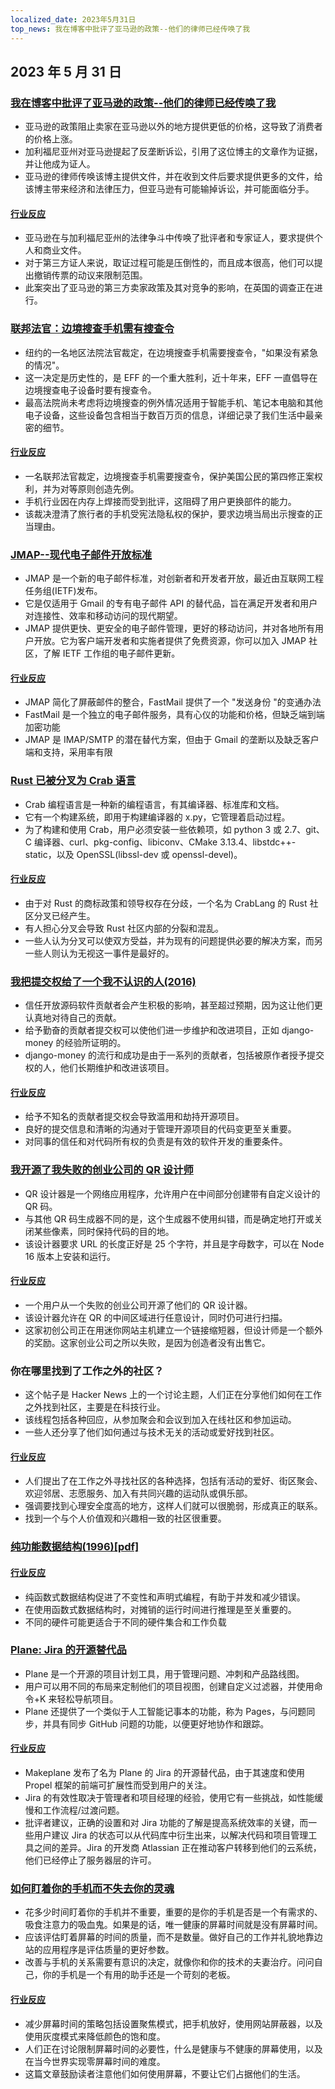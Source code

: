 ```yaml
---
localized_date: 2023年5月31日
top_news: 我在博客中批评了亚马逊的政策--他们的律师已经传唤了我
---
```




## 2023 年 5 月 31 日

### [我在博客中批评了亚马逊的政策--他们的律师已经传唤了我](https://twitter.com/Molson_Hart/status/1663582588210905091)

- 亚马逊的政策阻止卖家在亚马逊以外的地方提供更低的价格，这导致了消费者的价格上涨。
- 加利福尼亚州对亚马逊提起了反垄断诉讼，引用了这位博主的文章作为证据，并让他成为证人。
- 亚马逊的律师传唤该博主提供文件，并在收到文件后要求提供更多的文件，给该博主带来经济和法律压力，但亚马逊有可能输掉诉讼，并可能面临分手。

#### [行业反应](http://news.ycombinator.com/item?id=36127800)

- 亚马逊在与加利福尼亚州的法律争斗中传唤了批评者和专家证人，要求提供个人和商业文件。
- 对于第三方证人来说，取证过程可能是压倒性的，而且成本很高，他们可以提出撤销传票的动议来限制范围。
- 此案突出了亚马逊的第三方卖家政策及其对竞争的影响，在英国的调查正在进行。

### [联邦法官：边境搜查手机需有搜查令](https://www.eff.org/deeplinks/2023/05/federal-judge-makes-history-holding-border-searches-cell-phones-require-warrant)

- 纽约的一名地区法院法官裁定，在边境搜查手机需要搜查令，"如果没有紧急的情况"。
- 这一决定是历史性的，是 EFF 的一个重大胜利，近十年来，EFF 一直倡导在边境搜查电子设备时要有搜查令。
- 最高法院尚未考虑将边境搜查的例外情况适用于智能手机、笔记本电脑和其他电子设备，这些设备包含相当于数百万页的信息，详细记录了我们生活中最亲密的细节。

#### [行业反应](http://news.ycombinator.com/item?id=36130166)

- 一名联邦法官裁定，边境搜查手机需要搜查令，保护美国公民的第四修正案权利，并为对等原则创造先例。
- 手机行业因在内存上焊接而受到批评，这阻碍了用户更换部件的能力。
- 该裁决澄清了旅行者的手机受宪法隐私权的保护，要求边境当局出示搜查的正当理由。

### [JMAP--现代电子邮件开放标准](https://jmap.io/)

- JMAP 是一个新的电子邮件标准，对创新者和开发者开放，最近由互联网工程任务组(IETF)发布。
- 它是仅适用于 Gmail 的专有电子邮件 API 的替代品，旨在满足开发者和用户对连接性、效率和移动访问的现代期望。
- JMAP 提供更快、更安全的电子邮件管理，更好的移动访问，并对各地所有用户开放。它为客户端开发者和实施者提供了免费资源，你可以加入 JMAP 社区，了解 IETF 工作组的电子邮件更新。

#### [行业反应](http://news.ycombinator.com/item?id=36127703)

- JMAP 简化了屏蔽邮件的整合，FastMail 提供了一个 "发送身份 "的变通办法
- FastMail 是一个独立的电子邮件服务，具有心仪的功能和价格，但缺乏端到端加密功能
- JMAP 是 IMAP/SMTP 的潜在替代方案，但由于 Gmail 的垄断以及缺乏客户端和支持，采用率有限

### [Rust 已被分叉为 Crab 语言](https://github.com/crablang/crab)

- Crab 编程语言是一种新的编程语言，有其编译器、标准库和文档。
- 它有一个构建系统，即用于构建编译器的 x.py，它管理着启动过程。
- 为了构建和使用 Crab，用户必须安装一些依赖项，如 python 3 或 2.7、git、C 编译器、curl、pkg-config、libiconv、CMake 3.13.4、libstdc++-static，以及 OpenSSL(libssl-dev 或 openssl-devel)。

#### [行业反应](http://news.ycombinator.com/item?id=36122270)

- 由于对 Rust 的商标政策和领导权存在分歧，一个名为 CrabLang 的 Rust 社区分叉已经产生。
- 有人担心分叉会导致 Rust 社区内部的分裂和混乱。
- 一些人认为分叉可以使双方受益，并为现有的问题提供必要的解决方案，而另一些人则认为无视这一事件是最好的。

### [我把提交权给了一个我不认识的人(2016)](https://tech.davis-hansson.com/p/clickbait/)

- 信任开放源码软件贡献者会产生积极的影响，甚至超过预期，因为这让他们更认真地对待自己的贡献。
- 给予勤奋的贡献者提交权可以使他们进一步维护和改进项目，正如 django-money 的经验所证明的。
- django-money 的流行和成功是由于一系列的贡献者，包括被原作者授予提交权的人，他们长期维护和改进该项目。

#### [行业反应](http://news.ycombinator.com/item?id=36120972)

- 给予不知名的贡献者提交权会导致滥用和劫持开源项目。
- 良好的提交信息和清晰的沟通对于管理开源项目的代码变更至关重要。
- 对同事的信任和对代码所有权的负责是有效的软件开发的重要条件。

### [我开源了我失败的创业公司的 QR 设计师](https://github.com/kochrt/qr-designer)

- QR 设计器是一个网络应用程序，允许用户在中间部分创建带有自定义设计的 QR 码。
- 与其他 QR 码生成器不同的是，这个生成器不使用纠错，而是确定地打开或关闭某些像素，同时保持代码的目的地。
- 该设计器要求 URL 的长度正好是 25 个字符，并且是字母数字，可以在 Node 16 版本上安装和运行。

#### [行业反应](http://news.ycombinator.com/item?id=36128082)

- 一个用户从一个失败的创业公司开源了他们的 QR 设计器。
- 该设计器允许在 QR 的中间区域进行任意设计，同时仍可进行扫描。
- 这家初创公司正在用迷你网站主机建立一个链接缩短器，但设计师是一个额外的奖励。这家创业公司之所以失败，是因为创造者没有出售它。

### 你在哪里找到了工作之外的社区？

- 这个帖子是 Hacker News 上的一个讨论主题，人们正在分享他们如何在工作之外找到社区，主要是在科技行业。
- 该线程包括各种回应，从参加聚会和会议到加入在线社区和参加运动。
- 一些人还分享了他们如何通过与技术无关的活动或爱好找到社区。

#### [行业反应](http://news.ycombinator.com/item?id=36128618)

- 人们提出了在工作之外寻找社区的各种选择，包括有活动的爱好、街区聚会、欢迎邻居、志愿服务、加入有共同兴趣的运动队或俱乐部。
- 强调要找到心理安全度高的地方，这样人们就可以很脆弱，形成真正的联系。
- 找到一个与个人价值观和兴趣相一致的社区很重要。

### [纯功能数据结构(1996)[pdf]](https://www.cs.cmu.edu/~rwh/students/okasaki.pdf)

#### [行业反应](http://news.ycombinator.com/item?id=36123651)

- 纯函数式数据结构促进了不变性和声明式编程，有助于并发和减少错误。
- 在使用函数式数据结构时，对摊销的运行时间进行推理是至关重要的。
- 不同的硬件可能更适合于不同的硬件集合和工作负载

### [Plane: Jira 的开源替代品](https://github.com/makeplane/plane)

- Plane 是一个开源的项目计划工具，用于管理问题、冲刺和产品路线图。
- 用户可以用不同的布局来定制他们的项目视图，创建自定义过滤器，并使用命令+K 来轻松导航项目。
- Plane 还提供了一个类似于人工智能记事本的功能，称为 Pages，与问题同步，并具有同步 GitHub 问题的功能，以便更好地协作和跟踪。

#### [行业反应](http://news.ycombinator.com/item?id=36129594)

- Makeplane 发布了名为 Plane 的 Jira 的开源替代品，由于其速度和使用 Propel 框架的前端可扩展性而受到用户的关注。
- Jira 的有效性取决于管理者和项目经理的经验，使用它有一些挑战，如性能缓慢和工作流程/过渡问题。
- 批评者建议，正确的设置和对 Jira 功能的了解是提高系统效率的关键，而一些用户建议 Jira 的状态可以从代码库中衍生出来，以解决代码和项目管理工具之间的差异。Jira 的开发商 Atlassian 正在推动客户转移到他们的云系统，他们已经停止了服务器层的许可。

### [如何盯着你的手机而不失去你的灵魂](https://simone.org/tracking-screen-time/)

- 花多少时间盯着你的手机并不重要，重要的是你的手机是否是一个有需求的、吸食注意力的吸血鬼。如果是的话，唯一健康的屏幕时间就是没有屏幕时间。
- 应该评估盯着屏幕的时间的质量，而不是数量。做好自己的工作并礼貌地靠边站的应用程序是评估质量的更好参数。
- 改善与手机的关系需要有意识的决定，就像你和你的技术的夫妻治疗。问问自己，你的手机是一个有用的助手还是一个苛刻的老板。

#### [行业反应](http://news.ycombinator.com/item?id=36120457)

- 减少屏幕时间的策略包括设置聚焦模式，把手机放好，使用网站屏蔽器，以及使用灰度模式来降低颜色的饱和度。
- 人们正在讨论限制屏幕时间的必要性，什么是健康与不健康的屏幕使用，以及在当今世界实现零屏幕时间的难度。
- 这篇文章鼓励读者注意他们如何使用屏幕，不要让它们占据他们的生活。


